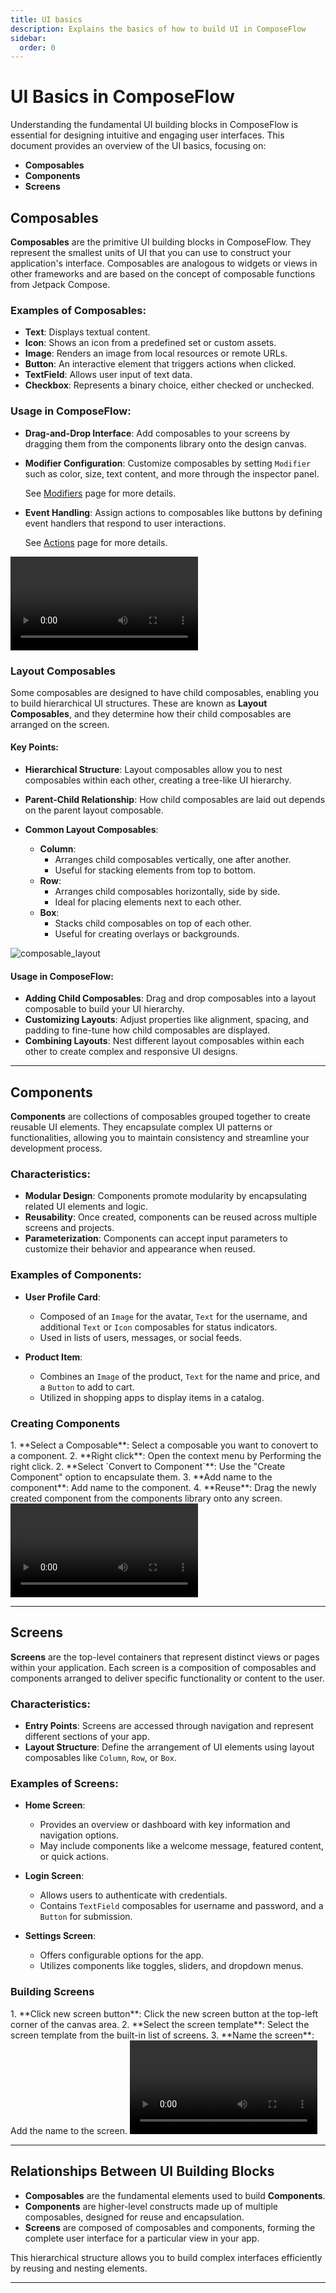 ```yaml
---
title: UI basics
description: Explains the basics of how to build UI in ComposeFlow
sidebar:
  order: 0
---
```



# UI Basics in ComposeFlow

Understanding the fundamental UI building blocks in ComposeFlow is essential for designing intuitive and engaging user interfaces. This document provides an overview of the UI basics, focusing on:

- **Composables**
- **Components**
- **Screens**

## Composables

**Composables** are the primitive UI building blocks in ComposeFlow. They represent the smallest units of UI that you can use to construct your application's interface. Composables are analogous to widgets or views in other frameworks and are based on the concept of composable functions from Jetpack Compose.

### Examples of Composables:

- **Text**: Displays textual content.
- **Icon**: Shows an icon from a predefined set or custom assets.
- **Image**: Renders an image from local resources or remote URLs.
- **Button**: An interactive element that triggers actions when clicked.
- **TextField**: Allows user input of text data.
- **Checkbox**: Represents a binary choice, either checked or unchecked.

### Usage in ComposeFlow:

- **Drag-and-Drop Interface**: Add composables to your screens by dragging them from the components library onto the design canvas.
- **Modifier Configuration**: Customize composables by setting `Modifier` such as color, size, text content, and more through the inspector panel.

  See [Modifiers](/basics/modifiers) page for more details.
- **Event Handling**: Assign actions to composables like buttons by defining event handlers that respond to user interactions.

  See [Actions](/basics/actions) page for more details.

<video controls>
  <source src="/video/drag_drop_composables.webm" type="video/webm" />
</video>

### Layout Composables

Some composables are designed to have child composables, enabling you to build hierarchical UI structures. These are known as **Layout Composables**, and they determine how their child composables are arranged on the screen.

#### Key Points:

- **Hierarchical Structure**: Layout composables allow you to nest composables within each other, creating a tree-like UI hierarchy.
- **Parent-Child Relationship**: How child composables are laid out depends on the parent layout composable.
- **Common Layout Composables**:

  - **Column**:
    - Arranges child composables vertically, one after another.
    - Useful for stacking elements from top to bottom.
  - **Row**:
    - Arranges child composables horizontally, side by side.
    - Ideal for placing elements next to each other.
  - **Box**:
    - Stacks child composables on top of each other.
    - Useful for creating overlays or backgrounds.

![composable_layout](/image/composable_layout.jpeg)

#### Usage in ComposeFlow:

- **Adding Child Composables**: Drag and drop composables into a layout composable to build your UI hierarchy.
- **Customizing Layouts**: Adjust properties like alignment, spacing, and padding to fine-tune how child composables are displayed.
- **Combining Layouts**: Nest different layout composables within each other to create complex and responsive UI designs.

---

## Components

**Components** are collections of composables grouped together to create reusable UI elements. They encapsulate complex UI patterns or functionalities, allowing you to maintain consistency and streamline your development process.

### Characteristics:

- **Modular Design**: Components promote modularity by encapsulating related UI elements and logic.
- **Reusability**: Once created, components can be reused across multiple screens and projects.
- **Parameterization**: Components can accept input parameters to customize their behavior and appearance when reused.

### Examples of Components:

- **User Profile Card**:

  - Composed of an `Image` for the avatar, `Text` for the username, and additional `Text` or `Icon` composables for status indicators.
  - Used in lists of users, messages, or social feeds.

- **Product Item**:

  - Combines an `Image` of the product, `Text` for the name and price, and a `Button` to add to cart.
  - Utilized in shopping apps to display items in a catalog.

### Creating Components

<Steps>
1. **Select a Composable**: Select a composable you want to conovert to a component.
2. **Right click**: Open the context menu by Performing the right click.
2. **Select `Convert to Component`**: Use the "Create Component" option to encapsulate them.
3. **Add name to the component**: Add name to the component.
4. **Reuse**: Drag the newly created component from the components library onto any screen.
</Steps>

<video controls>
  <source src="/video/component_example.webm" type="video/webm" />
</video>

---

## Screens

**Screens** are the top-level containers that represent distinct views or pages within your application. Each screen is a composition of composables and components arranged to deliver specific functionality or content to the user.

### Characteristics:

- **Entry Points**: Screens are accessed through navigation and represent different sections of your app.
- **Layout Structure**: Define the arrangement of UI elements using layout composables like `Column`, `Row`, or `Box`.

### Examples of Screens:

- **Home Screen**:

  - Provides an overview or dashboard with key information and navigation options.
  - May include components like a welcome message, featured content, or quick actions.

- **Login Screen**:

  - Allows users to authenticate with credentials.
  - Contains `TextField` composables for username and password, and a `Button` for submission.

- **Settings Screen**:

  - Offers configurable options for the app.
  - Utilizes components like toggles, sliders, and dropdown menus.

### Building Screens

<Steps>
1. **Click new screen button**: Click the new screen button at the top-left corner of the canvas area.
2. **Select the screen template**: Select the screen template from the built-in list of screens.
3. **Name the screen**: Add the name to the screen.
</Steps>

<video controls>
  <source src="/video/new_screen.webm" type="video/webm" />
</video>

---

## Relationships Between UI Building Blocks

- **Composables** are the fundamental elements used to build **Components**.
- **Components** are higher-level constructs made up of multiple composables, designed for reuse and encapsulation.
- **Screens** are composed of composables and components, forming the complete user interface for a particular view in your app.

This hierarchical structure allows you to build complex interfaces efficiently by reusing and nesting elements.

---
